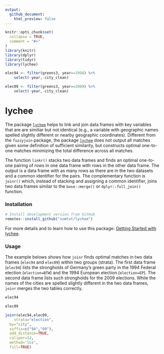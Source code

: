 ```yaml
---
output:
  github_document:
    html_preview: false
---
```


<!-- README.md is generated from README.Rmd. Please edit that file -->

```r
knitr::opts_chunk$set(
  collapse = TRUE,
  comment = "#>"
)
library(knitr)
library(dplyr)
library(tidyr)
library(lychee)

elec94 <- filter(greens3, year==1994) %>% 
	select(-year,-city_clean)

elec09 <- filter(greens3, year==2009) %>% 
	select(-year,-city_clean)
```


# lychee

The package [`lychee`](https://sumtxt.github.io/lychee/) helps to link and join data frames with key variables that are are similiar but not identical (e.g., a variable with geographic names spelled slightly different or nearby geographic coordinates). Different from the `fuzzyjoin` package, the package [`lychee`](https://sumtxt.github.io/lychee/) does not output all matches given some definition of sufficient similarity, but constructs optimal one-to-one matches minimizing the total difference across all matches. 

The function `linkr()` stacks two data frames and finds an optimal one-to-one pairing of rows in one data frame with rows in the other data frame. The output is a data frame with as many rows as there are in the two datasets and a common identifier for the pairs. The complementary function is `joinr()` which, instead of stacking and assigning a common identifier, joins two data frames similar to the `base::merge()` or `dplyr::full_join()` function. 


### Installation

```r
# Install development version from GitHub
remotes::install_github("sumtxt/lychee")
```
For more details and to learn how to use this package: [Getting Started with lychee](https://sumtxt.github.io/lychee/articles/lychee.html).


### Usage 

The example belows shows how `joinr` finds optimal matches in two data frames (`elec94` and `elec09`) within two groups (strata). The first data frame (`elec94`) lists the strongholds of Germany's green party in the 1994 Federal election (`election=BTW`) and the 1994 European election (`election=EP`). The second data frame lists such strongholds for the 2009 elections. While the names of the cities are spelled slightly different in the two data frames, `joinr` merges the two tables correctly.

```r
elec94

elec09

joinr(elec94,elec09,
	strata="election",
  by="city", 
  suffix=c("94","09"),
  add_distance=TRUE, 
  caliper=12,
  method='lcs',
  full=TRUE)
```








